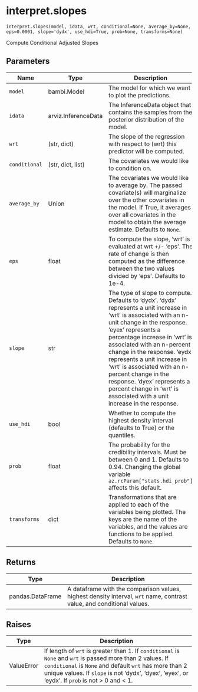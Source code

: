 # interpret.slopes { #bambi.interpret.slopes }

`interpret.slopes(model, idata, wrt, conditional=None, average_by=None, eps=0.0001, slope='dydx', use_hdi=True, prob=None, transforms=None)`

Compute Conditional Adjusted Slopes

## Parameters

| Name          | Type                | Description                                                                                                                                                                                                                                                                                                                                                                                                                                                   | Default    |
|---------------|---------------------|---------------------------------------------------------------------------------------------------------------------------------------------------------------------------------------------------------------------------------------------------------------------------------------------------------------------------------------------------------------------------------------------------------------------------------------------------------------|------------|
| `model`       | bambi.Model         | The model for which we want to plot the predictions.                                                                                                                                                                                                                                                                                                                                                                                                          | _required_ |
| `idata`       | arviz.InferenceData | The InferenceData object that contains the samples from the posterior distribution of the model.                                                                                                                                                                                                                                                                                                                                                              | _required_ |
| `wrt`         | (str, dict)         | The slope of the regression with respect to (wrt) this predictor will be computed.                                                                                                                                                                                                                                                                                                                                                                            | _required_ |
| `conditional` | (str, dict, list)   | The covariates we would like to condition on.                                                                                                                                                                                                                                                                                                                                                                                                                 | `None`     |
| `average_by`  | Union               | The covariates we would like to average by. The passed covariate(s) will marginalize over the other covariates in the model. If True, it averages over all covariates in the model to obtain the average estimate. Defaults to ``None``.                                                                                                                                                                                                                      | `None`     |
| `eps`         | float               | To compute the slope, 'wrt' is evaluated at wrt +/- 'eps'. The rate of change is then computed as the difference between the two values divided by 'eps'. Defaults to 1e-4.                                                                                                                                                                                                                                                                                   | `0.0001`   |
| `slope`       | str                 | The type of slope to compute. Defaults to 'dydx'. 'dydx' represents a unit increase in 'wrt' is associated with an n-unit change in the response. 'eyex' represents a percentage increase in 'wrt' is associated with an n-percent change in the response. 'eydx' represents a unit increase in 'wrt' is associated with an n-percent change in the response. 'dyex' represents a percent change in 'wrt' is associated with a unit increase in the response. | `'dydx'`   |
| `use_hdi`     | bool                | Whether to compute the highest density interval (defaults to True) or the quantiles.                                                                                                                                                                                                                                                                                                                                                                          | `True`     |
| `prob`        | float               | The probability for the credibility intervals. Must be between 0 and 1. Defaults to 0.94. Changing the global variable ``az.rcParam["stats.hdi_prob"]`` affects this default.                                                                                                                                                                                                                                                                                 | `None`     |
| `transforms`  | dict                | Transformations that are applied to each of the variables being plotted. The keys are the name of the variables, and the values are functions to be applied. Defaults to ``None``.                                                                                                                                                                                                                                                                            | `None`     |

## Returns

| Type             | Description                                                                                                             |
|------------------|-------------------------------------------------------------------------------------------------------------------------|
| pandas.DataFrame | A dataframe with the comparison values, highest density interval, ``wrt`` name, contrast value, and conditional values. |

## Raises

| Type       | Description                                                                                                                                                                                                                                                                               |
|------------|-------------------------------------------------------------------------------------------------------------------------------------------------------------------------------------------------------------------------------------------------------------------------------------------|
| ValueError | If length of ``wrt`` is greater than 1. If ``conditional`` is ``None`` and ``wrt`` is passed more than 2 values. If ``conditional`` is ``None`` and default ``wrt`` has more than 2 unique values. If ``slope`` is not 'dydx', 'dyex', 'eyex', or 'eydx'. If ``prob`` is not > 0 and < 1. |